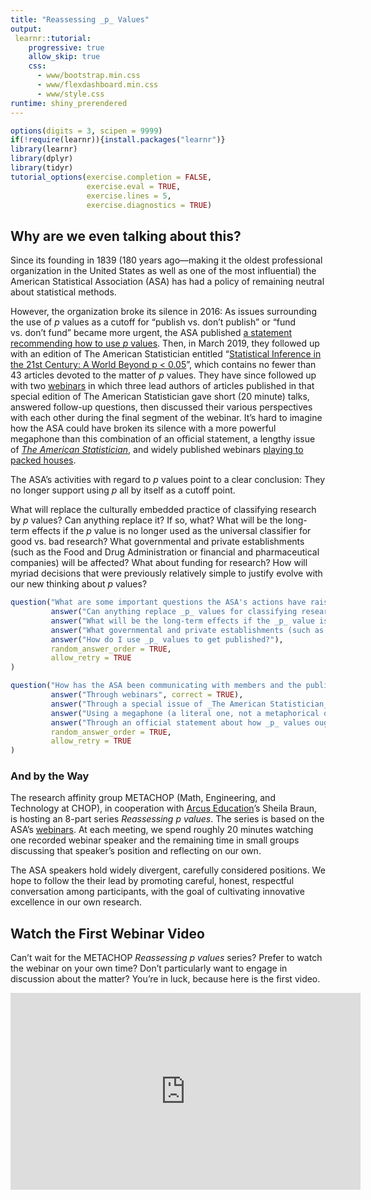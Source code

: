 ```yaml
---
title: "Reassessing _p_ Values"
output: 
 learnr::tutorial:
    progressive: true
    allow_skip: true
    css:
      - www/bootstrap.min.css
      - www/flexdashboard.min.css
      - www/style.css
runtime: shiny_prerendered
---
```


```r
options(digits = 3, scipen = 9999)
if(!require(learnr)){install.packages("learnr")}
library(learnr)
library(dplyr)
library(tidyr)
tutorial_options(exercise.completion = FALSE,
                 exercise.eval = TRUE,
                 exercise.lines = 5,
                 exercise.diagnostics = TRUE)

```

## Why are we even talking about this?

Since its founding in 1839 (180 years ago—making it the oldest professional organization in the United States as well as one of the most influential) the American Statistical Association (ASA) has had a policy of remaining neutral about statistical methods. 

However, the organization broke its silence in 2016: As issues surrounding the use of _p_ values as a cutoff for “publish vs. don’t publish” or “fund vs. don’t fund” became more urgent, the ASA published [a statement recommending how to use _p_ values](https://www.amstat.org/asa/files/pdfs/P-ValueStatement.pdf). Then, in March 2019, they followed up with an edition of The American Statistician entitled “[Statistical Inference in the 21st Century: A World Beyond p < 0.05](https://amstat.tandfonline.com/toc/utas20/73/sup1)”,  which contains no fewer than 43 articles devoted to the matter of _p_ values. They have since followed up with two [webinars](https://youtu.be/Cw8BRNN1p8E) in which three lead authors of articles published in that special edition of The American Statistician gave short (20 minute) talks, answered follow-up questions, then discussed their various perspectives with each other during the final segment of the webinar. It’s hard to imagine how the ASA could have broken its silence with a more powerful megaphone than this combination of an official statement, a lengthy issue of [_The American Statistician_](https://amstat.tandfonline.com/toc/utas20/73/sup1), and widely published webinars [playing to packed houses](https://www.niss.org/news/niss-webinar-reviews-alternatives-traditional-p-value-packed-house).
 
The ASA’s activities with regard to _p_ values point to a clear conclusion: They no longer support using _p_ all by itself as a cutoff point.
 
What will replace the culturally embedded practice of classifying research by _p_ values? Can anything replace it? If so, what? What will be the long-term effects if the _p_ value is no longer used as the universal classifier for good vs. bad research? What governmental and private establishments (such as the Food and Drug Administration or financial and pharmaceutical companies) will be affected? What about funding for research? How will myriad decisions that were previously relatively simple to justify evolve with our new thinking about _p_ values?


```r
question("What are some important questions the ASA's actions have raised?",
         answer("Can anything replace _p_ values for classifying research?", correct = TRUE),
         answer("What will be the long-term effects if the _p_ value is no longer used as the universal classifier for good vs. bad research?", correct = TRUE),
         answer("What governmental and private establishments (such as the Food and Drug Administration or financial and pharmaceutical companies) will be affected by a change in how we evaluate research?", correct = TRUE),
         answer("How do I use _p_ values to get published?"),
         random_answer_order = TRUE,
         allow_retry = TRUE
)
```

```r
question("How has the ASA been communicating with members and the public about the issue of _p_ values?",
         answer("Through webinars", correct = TRUE),
         answer("Through a special issue of _The American Statistician_", correct = TRUE),
         answer("Using a megaphone (a literal one, not a metaphorical one)"),
         answer("Through an official statement about how _p_ values ought to be used by researchers", correct = TRUE),
         random_answer_order = TRUE,
         allow_retry = TRUE
)
```


### And by the Way
 
The research affinity group METACHOP (Math, Engineering, and Technology at CHOP), in cooperation with [Arcus Education](https://education.arcus.chop.edu)'s Sheila Braun, is hosting an 8-part series _Reassessing p values_. The series is based on the ASA’s [webinars](https://youtu.be/Cw8BRNN1p8E). At each meeting, we spend roughly 20 minutes watching one recorded webinar speaker and the remaining time in small groups discussing that speaker’s position and reflecting on our own.
 
The ASA speakers hold widely divergent, carefully considered positions. We hope to follow the their lead by promoting careful, honest, respectful conversation among participants, with the goal of cultivating innovative excellence in our own research.

## Watch the First Webinar Video

Can't wait for the METACHOP _Reassessing p values_ series? Prefer to watch the webinar on your own time? Don't particularly want to engage in discussion about the matter? You're in luck, because here is the first video.

<iframe width="560" height="315" src="https://www.youtube.com/embed/Cw8BRNN1p8E" frameborder="0" allow="accelerometer; autoplay; encrypted-media; gyroscope; picture-in-picture" allowfullscreen></iframe>

